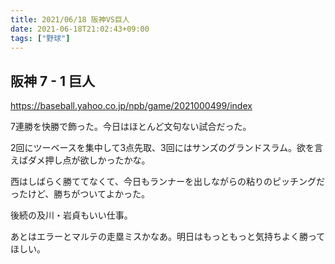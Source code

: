 ```yaml
---
title: 2021/06/18 阪神VS巨人
date: 2021-06-18T21:02:43+09:00
tags: ["野球"]
---
```


## 阪神 7 - 1 巨人

https://baseball.yahoo.co.jp/npb/game/2021000499/index

7連勝を快勝で飾った。今日はほとんど文句ない試合だった。

2回にツーベースを集中して3点先取、3回にはサンズのグランドスラム。欲を言えばダメ押し点が欲しかったかな。

西はしばらく勝ててなくて、今日もランナーを出しながらの粘りのピッチングだったけど、勝ちがついてよかった。

後続の及川・岩貞もいい仕事。

あとはエラーとマルテの走塁ミスかなあ。明日はもっともっと気持ちよく勝ってほしい。